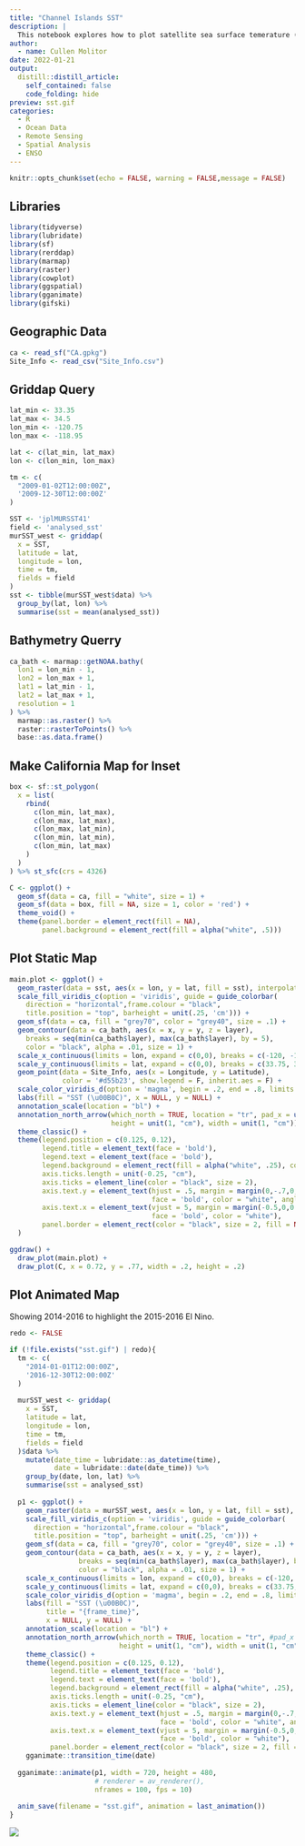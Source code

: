```yaml
---
title: "Channel Islands SST"
description: |
  This notebook explores how to plot satellite sea surface temerature (SST) in the Southern California Bight around the Northern Channel Islands. This shows how to plot a static plot as well as how to animate it over time. 
author:
  - name: Cullen Molitor
date: 2022-01-21
output:
  distill::distill_article:
    self_contained: false
    code_folding: hide
preview: sst.gif
categories:
  - R
  - Ocean Data
  - Remote Sensing
  - Spatial Analysis
  - ENSO
---
```

```r
knitr::opts_chunk$set(echo = FALSE, warning = FALSE,message = FALSE)
```

## Libraries

```r
library(tidyverse)
library(lubridate)
library(sf)
library(rerddap)
library(marmap)
library(raster)
library(cowplot)
library(ggspatial)
library(gganimate)
library(gifski)
```

## Geographic Data

```r
ca <- read_sf("CA.gpkg")
Site_Info <- read_csv("Site_Info.csv")
```

## Griddap Query

```r
lat_min <- 33.35
lat_max <- 34.5
lon_min <- -120.75
lon_max <- -118.95

lat <- c(lat_min, lat_max)
lon <- c(lon_min, lon_max)

tm <- c(
  "2009-01-02T12:00:00Z",
  '2009-12-30T12:00:00Z'
)

SST <- 'jplMURSST41'
field <- 'analysed_sst'
murSST_west <- griddap(
  x = SST,
  latitude = lat,
  longitude = lon,
  time = tm,
  fields = field
)
sst <- tibble(murSST_west$data) %>%
  group_by(lat, lon) %>%
  summarise(sst = mean(analysed_sst))
```

## Bathymetry Querry

```r
ca_bath <- marmap::getNOAA.bathy(
  lon1 = lon_min - 1,
  lon2 = lon_max + 1,
  lat1 = lat_min - 1,
  lat2 = lat_max + 1,
  resolution = 1
) %>% 
  marmap::as.raster() %>% 
  raster::rasterToPoints() %>% 
  base::as.data.frame() 
```

## Make California Map for Inset

```r
box <- sf::st_polygon(
  x = list(
    rbind(
      c(lon_min, lat_max), 
      c(lon_max, lat_max), 
      c(lon_max, lat_min), 
      c(lon_min, lat_min),
      c(lon_min, lat_max)
    )
  )
) %>% st_sfc(crs = 4326)

C <- ggplot() +
  geom_sf(data = ca, fill = "white", size = 1) +
  geom_sf(data = box, fill = NA, size = 1, color = 'red') +
  theme_void() +
  theme(panel.border = element_rect(fill = NA),
        panel.background = element_rect(fill = alpha("white", .5)))
```

## Plot Static Map

```r
main.plot <- ggplot() +
  geom_raster(data = sst, aes(x = lon, y = lat, fill = sst), interpolate = T) +
  scale_fill_viridis_c(option = 'viridis', guide = guide_colorbar(
    direction = "horizontal",frame.colour = "black",
    title.position = "top", barheight = unit(.25, 'cm'))) +
  geom_sf(data = ca, fill = "grey70", color = "grey40", size = .1) +
  geom_contour(data = ca_bath, aes(x = x, y = y, z = layer),
    breaks = seq(min(ca_bath$layer), max(ca_bath$layer), by = 5),
    color = "black", alpha = .01, size = 1) +
  scale_x_continuous(limits = lon, expand = c(0,0), breaks = c(-120, -119.5)) +
  scale_y_continuous(limits = lat, expand = c(0,0), breaks = c(33.75, 34.25)) +
  geom_point(data = Site_Info, aes(x = Longitude, y = Latitude),
             color = '#d55b23', show.legend = F, inherit.aes = F) +
  scale_color_viridis_d(option = 'magma', begin = .2, end = .8, limits = force) +
  labs(fill = "SST (\u00B0C)", x = NULL, y = NULL) +
  annotation_scale(location = "bl") +
  annotation_north_arrow(which_north = TRUE, location = "tr", pad_x = unit(2.75, "cm"),
                         height = unit(1, "cm"), width = unit(1, "cm")) +
  theme_classic() +
  theme(legend.position = c(0.125, 0.12),
        legend.title = element_text(face = 'bold'),
        legend.text = element_text(face = 'bold'),
        legend.background = element_rect(fill = alpha("white", .25), colour = 'black'),
        axis.ticks.length = unit(-0.25, "cm"),
        axis.ticks = element_line(color = "black", size = 2),
        axis.text.y = element_text(hjust = .5, margin = margin(0,-.7,0,-.5, unit = 'cm'),
                                   face = 'bold', color = "white", angle = 270),
        axis.text.x = element_text(vjust = 5, margin = margin(-0.5,0,0.5,0, unit = 'cm'),
                                   face = 'bold', color = "white"),
        panel.border = element_rect(color = "black", size = 2, fill = NA)
  )

ggdraw() +
  draw_plot(main.plot) +
  draw_plot(C, x = 0.72, y = .77, width = .2, height = .2)
```

## Plot Animated Map

Showing 2014-2016 to highlight the 2015-2016 El Nino. 

```r
redo <- FALSE

if (!file.exists("sst.gif") | redo){
  tm <- c(
    "2014-01-01T12:00:00Z",
    '2016-12-30T12:00:00Z'
  )
  
  murSST_west <- griddap(
    x = SST, 
    latitude = lat, 
    longitude = lon,
    time = tm, 
    fields = field
  )$data %>% 
    mutate(date_time = lubridate::as_datetime(time),
           date = lubridate::date(date_time)) %>% 
    group_by(date, lon, lat) %>% 
    summarise(sst = analysed_sst)
  
  p1 <- ggplot() +
    geom_raster(data = murSST_west, aes(x = lon, y = lat, fill = sst), interpolate = T) +
    scale_fill_viridis_c(option = 'viridis', guide = guide_colorbar(
      direction = "horizontal",frame.colour = "black",
      title.position = "top", barheight = unit(.25, 'cm'))) +
    geom_sf(data = ca, fill = "grey70", color = "grey40", size = .1) +
    geom_contour(data = ca_bath, aes(x = x, y = y, z = layer), 
                 breaks = seq(min(ca_bath$layer), max(ca_bath$layer), by = 5), 
                 color = "black", alpha = .01, size = 1) +
    scale_x_continuous(limits = lon, expand = c(0,0), breaks = c(-120, -119.5)) +
    scale_y_continuous(limits = lat, expand = c(0,0), breaks = c(33.75, 34.25)) +
    scale_color_viridis_d(option = 'magma', begin = .2, end = .8, limits = force) +
    labs(fill = "SST (\u00B0C)", 
         title = "{frame_time}",
         x = NULL, y = NULL) +
    annotation_scale(location = "bl") +
    annotation_north_arrow(which_north = TRUE, location = "tr", #pad_x = unit(2.75, "cm"),
                           height = unit(1, "cm"), width = unit(1, "cm")) +
    theme_classic() +
    theme(legend.position = c(0.125, 0.12),
          legend.title = element_text(face = 'bold'),
          legend.text = element_text(face = 'bold'),
          legend.background = element_rect(fill = alpha("white", .25), colour = 'black'),
          axis.ticks.length = unit(-0.25, "cm"),
          axis.ticks = element_line(color = "black", size = 2),
          axis.text.y = element_text(hjust = .5, margin = margin(0,-.7,0,-.5, unit = 'cm'),
                                     face = 'bold', color = "white", angle = 270),
          axis.text.x = element_text(vjust = 5, margin = margin(-0.5,0,0.5,0, unit = 'cm'),
                                     face = 'bold', color = "white"),
          panel.border = element_rect(color = "black", size = 2, fill = NA)) +
    gganimate::transition_time(date)
  
  gganimate::animate(p1, width = 720, height = 480,
                     # renderer = av_renderer(),
                     nframes = 100, fps = 10)
  
  anim_save(filename = "sst.gif", animation = last_animation())
}
```

![](sst.gif)